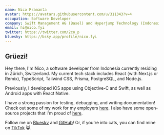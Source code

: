 ```yaml
---
name: Nico Prananta
avatar: https://avatars.githubusercontent.com/u/311343?v=4
occupation: Software Developer
company: Swift Management AG (Basel) and Hyperjump Technology (Indonesia)
email: hi@nico.fyi
twitter: https://twitter.com/2co_p
bluesky: https://bsky.app/profile/nico.fyi
---
```


## Grüezi!

Hey there, I'm Nico, a software developer from Indonesia currently residing in Zürich, Switzerland. My current tech stack includes React (with Next.js or Remix), TypeScript, Tailwind CSS, Prisma, PostgreSQL, and Node.js.

Previously, I developed iOS apps using Objective-C and Swift, as well as Android apps with React Native.

I have a strong passion for testing, debugging, and writing documentation! Check out some of my work for my employers [here](/works). I also have some open-source projects that I'm proud of [here](/opensource).

Follow me on [Bluesky](https://bsky.app/profile/nico.fyi) and [GitHub](https://github.com/nicnocquee)! Or, if you're into cats, you can find mine on [TikTok](https://www.tiktok.com/@yakisobanekotachi) 😸.
